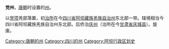 '''党州'''，[[唐朝|唐朝]]时设置的[[州|州]]。

以[[党项|党项]]羌部落置，初[[治所|治所]]在今[[四川省|四川省]][[阿坝藏族羌族自治州|阿坝藏族羌族自治州]]东北部一带。辖境相当今四川省阿坝藏族羌族自治州东北部。后侨治[[庆州|庆州]]（治所在今[[甘肃省|甘肃省]][[庆城县|庆城县]]）。旋废。 

{{唐朝行政区划小作品}} 
[[Category:唐朝的州|Category:唐朝的州]]
[[Category:四川的州|Category:四川的州]]
[[Category:阿坝行政区划史|Category:阿坝行政区划史]]